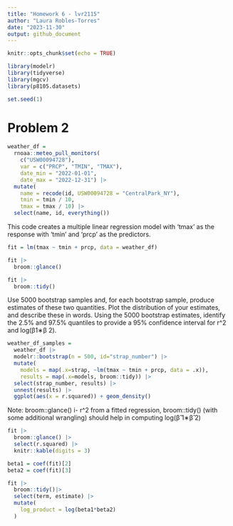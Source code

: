 ```yaml
---
title: "Homework 6 - lvr2115"
author: "Laura Robles-Torres"
date: "2023-11-30"
output: github_document
---
```


```r
knitr::opts_chunk$set(echo = TRUE)
```

```r
library(modelr)
library(tidyverse)
library(mgcv)
library(p8105.datasets)

set.seed(1)
```

# Problem 2

```r
weather_df = 
  rnoaa::meteo_pull_monitors(
    c("USW00094728"),
    var = c("PRCP", "TMIN", "TMAX"), 
    date_min = "2022-01-01",
    date_max = "2022-12-31") |>
  mutate(
    name = recode(id, USW00094728 = "CentralPark_NY"),
    tmin = tmin / 10,
    tmax = tmax / 10) |>
  select(name, id, everything())
```

This code creates a multiple linear regression model with 'tmax' as the response with 'tmin' and 'prcp' as the predictors. 

```r
fit = lm(tmax ~ tmin + prcp, data = weather_df)

fit |> 
  broom::glance()

fit |>
  broom::tidy()
```

Use 5000 bootstrap samples and, for each bootstrap sample, produce estimates of these two quantities. Plot the distribution of your estimates, and describe these in words. Using the 5000 bootstrap estimates, identify the 2.5% and 97.5% quantiles to provide a 95% confidence interval for r^2  and log(β1∗β 2).


```r
weather_df_samples =
  weather_df |> 
  modelr::bootstrap(n = 500, id="strap_number") |> 
  mutate(
    models = map(.x=strap, ~lm(tmax ~ tmin + prcp, data = .x)),
    results = map(.x=models, broom::tidy)) |> 
  select(strap_number, results) |>
  unnest(results) |> 
  ggplot(aes(x = r.squared)) + geom_density()
```


Note: broom::glance() i- r^2 from a fitted regression,
      broom::tidy() (with some additional wrangling) should help in computing log(β̂ 1∗β̂ 2)
```r
fit |> 
  broom::glance() |> 
  select(r.squared) |> 
  knitr::kable(digits = 3)
```


```r

beta1 = coef(fit)[2]
beta2 = coef(fit)[3]

fit |>
  broom::tidy()|>
  select(term, estimate) |>
  mutate(
    log_product = log(beta1*beta2)
  )
```


